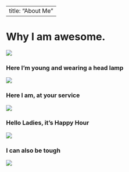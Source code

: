
---
title: "About Me"
---

# Why I am awesome. 

![](/Users/christineiyer/jeffontherocks/JeffFolder/jeffontherocks/photo1.JPG)

### Here I'm young and wearing a head lamp

![](/Users/christineiyer/jeffontherocks/JeffFolder/jeffontherocks/methree.jpg)

### Here I am, at your service

![](/Users/christineiyer/jeffontherocks/JeffFolder/jeffontherocks/metoo.jpg)

### Hello Ladies, it's Happy Hour

![](/Users/christineiyer/jeffontherocks/JeffFolder/jeffontherocks/me1.jpg)

### I can also be tough

![](/Users/christineiyer/jeffontherocks/JeffFolder/jeffontherocks/sam.jpg)
